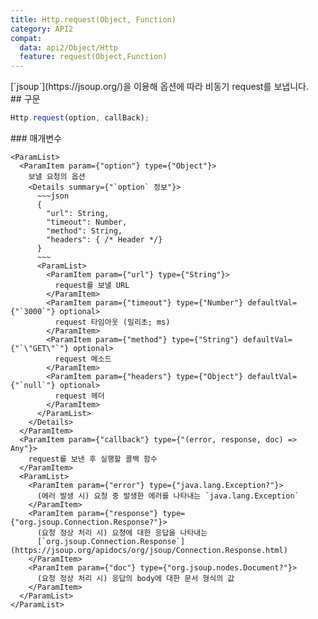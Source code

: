 ```yaml
---
title: Http.request(Object, Function)
category: API2
compat:
  data: api2/Object/Http
  feature: request(Object,Function)
---
```


<Section>
  [`jsoup`](https://jsoup.org/)을 이용해 옵션에 따라 비동기 request를 보냅니다.
</Section>
<Section>
  ## 구문

  ~~~js
  Http.request(option, callBack);
  ~~~

  <Section>
    ### 매개변수

    <ParamList>
      <ParamItem param={"option"} type={"Object"}>
        보낼 요청의 옵션
        <Details summary={"`option` 정보"}>
          ~~~json
          {
            "url": String,
            "timeout": Number,
            "method": String,
            "headers": { /* Header */}
          }
          ~~~
          <ParamList>
            <ParamItem param={"url"} type={"String"}>
              request를 보낼 URL
            </ParamItem>
            <ParamItem param={"timeout"} type={"Number"} defaultVal={"`3000`"} optional>
              request 타임아웃 (밀리초; ms)
            </ParamItem>
            <ParamItem param={"method"} type={"String"} defaultVal={"`\"GET\"`"} optional>
              request 메소드
            </ParamItem>
            <ParamItem param={"headers"} type={"Object"} defaultVal={"`null`"} optional>
              request 헤더
            </ParamItem>
          </ParamList>
        </Details>
      </ParamItem>
      <ParamItem param={"callback"} type={"(error, response, doc) => Any"}>
        request를 보낸 후 실행할 콜백 함수
      </ParamItem>
      <ParamList>
        <ParamItem param={"error"} type={"java.lang.Exception?"}>
          (에러 발생 시) 요청 중 발생한 에러를 나타내는 `java.lang.Exception`
        </ParamItem>
        <ParamItem param={"response"} type={"org.jsoup.Connection.Response?"}>
          (요청 정상 처리 시) 요청에 대한 응답을 나타내는
          [`org.jsoup.Connection.Response`](https://jsoup.org/apidocs/org/jsoup/Connection.Response.html)
        </ParamItem>
        <ParamItem param={"doc"} type={"org.jsoup.nodes.Document?"}>
          (요청 정상 처리 시) 응답의 body에 대한 문서 형식의 값
        </ParamItem>
      </ParamList>
    </ParamList>
  </Section>
</Section>
